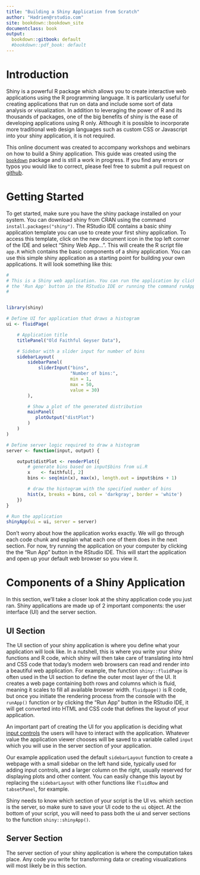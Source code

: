 ```yaml
---
title: "Building a Shiny Application from Scratch"
author: "Hadrien@rstudio.com"
site: bookdown::bookdown_site
documentclass: book
output:
  bookdown::gitbook: default
  #bookdown::pdf_book: default
---
```


# Introduction

Shiny is a powerful R package which allows you to create interactive web applications using the R programming language. It is particularly useful for creating applications that run on data and include some sort of data analysis or visualization. In addition to leveraging the power of R and its thousands of packages, one of the big benefits of shiny is the ease of developing applications using R only. Although it is possible to incorporate more traditional web design languages such as custom CSS or Javascript into your shiny application, it is not required.

This online document was created to accompany workshops and webinars on how to build a Shiny application. This guide was created using the [`bookdown`](https://bookdown.org/yihui/bookdown/) package and is still a work in progress. If you find any errors or typos you would like to correct, please feel free to submit a pull request on [github](https://github.com/hdykiel/shiny-guide).

# Getting Started

To get started, make sure you have the shiny package installed on your system. You can download shiny from CRAN using the command `install.packages("shiny")`. The RStudio IDE contains a basic shiny application template you can use to create your first shiny application. To access this template, click on the new document icon in the top left corner of the IDE and select "Shiny Web App...". This will create the R script file `app.R` which contains the basic components of a shiny application. You can use this simple shiny application as a starting point for building your own applications. It will look something like this: 

```r

#
# This is a Shiny web application. You can run the application by clicking
# the 'Run App' button in the RStudio IDE or running the command runApp("app.R").
#


library(shiny)

# Define UI for application that draws a histogram
ui <- fluidPage(

    # Application title
    titlePanel("Old Faithful Geyser Data"),

    # Sidebar with a slider input for number of bins
    sidebarLayout(
        sidebarPanel(
            sliderInput("bins",
                        "Number of bins:",
                        min = 1,
                        max = 50,
                        value = 30)
        ),

        # Show a plot of the generated distribution
        mainPanel(
           plotOutput("distPlot")
        )
    )
)

# Define server logic required to draw a histogram
server <- function(input, output) {

    output$distPlot <- renderPlot({
        # generate bins based on input$bins from ui.R
        x    <- faithful[, 2]
        bins <- seq(min(x), max(x), length.out = input$bins + 1)

        # draw the histogram with the specified number of bins
        hist(x, breaks = bins, col = 'darkgray', border = 'white')
    })
}

# Run the application
shinyApp(ui = ui, server = server)

```


Don't worry about how the application works exactly. We will go through each code chunk and explain what each one of them does in the next section. For now, try running the application on your computer by clicking the the "Run App" button in the RStudio IDE. This will start the application and open up your default web browser so you view it.

# Components of a Shiny Application

In this section, we'll take a closer look at the shiny application code you just ran. Shiny applications are made up of 2 important components: the user interface (UI) and the server section.

## UI Section 

The UI section of your shiny application is where you define what your application will look like. In a nutshell, this is where you write your shiny functions and R code, which shiny will then take care of translating into html and CSS code that today's modern web browsers can read and render into a beautiful web application. For example, the function `shiny::fluidPage` is often used in the UI section to define the outer most layer of the UI. It creates a web page containing both rows and columns which is fluid, meaning it scales to fill all available browser width. `fluidpage()` is R code, but once you initiate the rendering process from the console with the `runApp()` function or by clicking the "Run App" button in the RStudio IDE, it will get converted into HTML and CSS code that defines the layout of your application.


An important part of creating the UI for you application is deciding what [input controls](https://shiny.rstudio.com/tutorial/written-tutorial/lesson3/) the users will have to interact with the application. Whatever value the application viewer chooses will be saved to a variable called `input` which you will use in the server section of your application. 

Our example application used the default `sidebarLayout` function to create a webpage with a small sidebar on the left hand side, typically used for adding input controls, and a larger column on the right, usually reserved for displaying plots and other content. You can easily change this layout by replacing the `sidebarLayout` with other functions like `fluidRow` and `tabsetPanel`, for example.


Shiny needs to know which section of your script is the UI vs. which section is the server, so make sure to save your UI code to the `ui` object. At the bottom of your script, you will need to pass both the ui and server sections to the function `shiny::shinyApp()`.

## Server Section

The server section of your shiny application is where the computation takes place. Any code you write for transforming data or creating visualizations will most likely be in this section.


